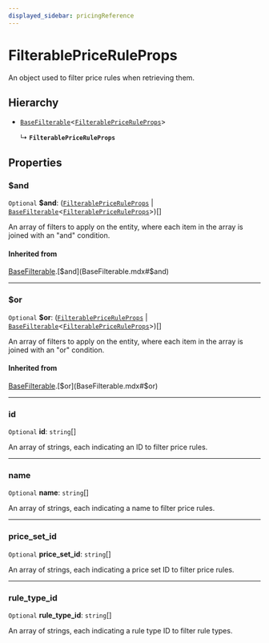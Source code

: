 ```yaml
---
displayed_sidebar: pricingReference
---
```


# FilterablePriceRuleProps

An object used to filter price rules when retrieving them.

## Hierarchy

- [`BaseFilterable`](BaseFilterable.mdx)<[`FilterablePriceRuleProps`](FilterablePriceRuleProps.mdx)\>

  ↳ **`FilterablePriceRuleProps`**

## Properties

### $and

 `Optional` **$and**: ([`FilterablePriceRuleProps`](FilterablePriceRuleProps.mdx) \| [`BaseFilterable`](BaseFilterable.mdx)<[`FilterablePriceRuleProps`](FilterablePriceRuleProps.mdx)\>)[]

An array of filters to apply on the entity, where each item in the array is joined with an "and" condition.

#### Inherited from

[BaseFilterable](BaseFilterable.mdx).[$and](BaseFilterable.mdx#$and)

___

### $or

 `Optional` **$or**: ([`FilterablePriceRuleProps`](FilterablePriceRuleProps.mdx) \| [`BaseFilterable`](BaseFilterable.mdx)<[`FilterablePriceRuleProps`](FilterablePriceRuleProps.mdx)\>)[]

An array of filters to apply on the entity, where each item in the array is joined with an "or" condition.

#### Inherited from

[BaseFilterable](BaseFilterable.mdx).[$or](BaseFilterable.mdx#$or)

___

### id

 `Optional` **id**: `string`[]

An array of strings, each indicating an ID to filter price rules.

___

### name

 `Optional` **name**: `string`[]

An array of strings, each indicating a name to filter price rules.

___

### price\_set\_id

 `Optional` **price\_set\_id**: `string`[]

An array of strings, each indicating a price set ID to filter price rules.

___

### rule\_type\_id

 `Optional` **rule\_type\_id**: `string`[]

An array of strings, each indicating a rule type ID to filter rule types.
